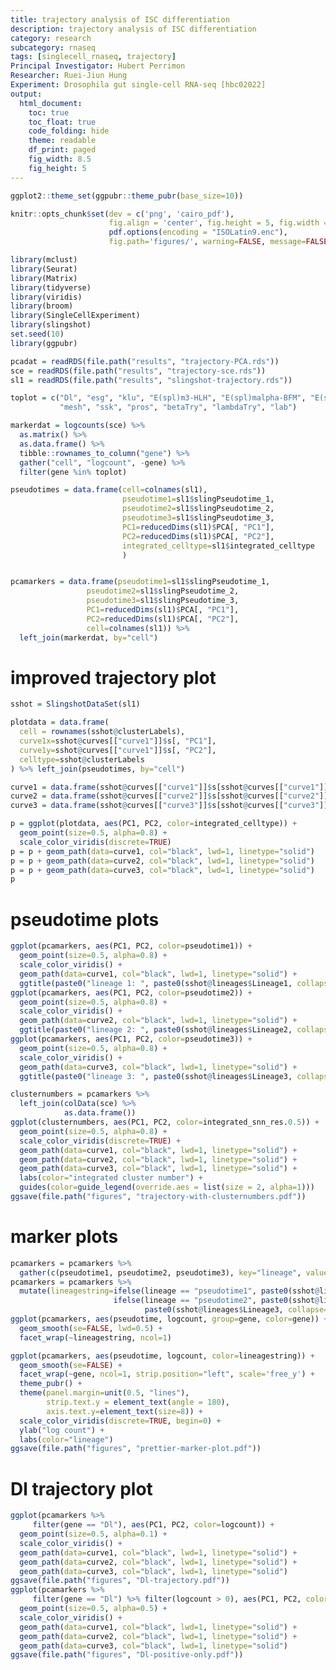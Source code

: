```yaml
---
title: trajectory analysis of ISC differentiation
description: trajectory analysis of ISC differentiation
category: research
subcategory: rnaseq
tags: [singlecell_rnaseq, trajectory]
Principal Investigator: Hubert Perrimon
Researcher: Ruei-Jiun Hung
Experiment: Drosophila gut single-cell RNA-seq [hbc02022]
output:
  html_document:
    toc: true
    toc_float: true
    code_folding: hide
    theme: readable
    df_print: paged
    fig_width: 8.5
    fig_height: 5
---
```


```r
ggplot2::theme_set(ggpubr::theme_pubr(base_size=10))
```

```r
knitr::opts_chunk$set(dev = c('png', 'cairo_pdf'), 
                      fig.align = 'center', fig.height = 5, fig.width = 8.5, 
                      pdf.options(encoding = "ISOLatin9.enc"),
                      fig.path='figures/', warning=FALSE, message=FALSE, cache=FALSE)
```

```r
library(mclust)
library(Seurat)
library(Matrix)
library(tidyverse)
library(viridis)
library(broom)
library(SingleCellExperiment)
library(slingshot)
set.seed(10)
library(ggpubr)
```

```r
pcadat = readRDS(file.path("results", "trajectory-PCA.rds"))
sce = readRDS(file.path("results", "trajectory-sce.rds"))
sl1 = readRDS(file.path("results", "slingshot-trajectory.rds"))
```

```r
toplot = c("Dl", "esg", "klu", "E(spl)m3-HLH", "E(spl)malpha-BFM", "E(spl)mbeta-HLH", "sna", "stg", "Piezo",
           "mesh", "ssk", "pros", "betaTry", "lambdaTry", "lab")

markerdat = logcounts(sce) %>%
  as.matrix() %>%
  as.data.frame() %>%
  tibble::rownames_to_column("gene") %>%
  gather("cell", "logcount", -gene) %>%
  filter(gene %in% toplot)

pseudotimes = data.frame(cell=colnames(sl1),
                         pseudotime1=sl1$slingPseudotime_1,
                         pseudotime2=sl1$slingPseudotime_2,
                         pseudotime3=sl1$slingPseudotime_3,
                         PC1=reducedDims(sl1)$PCA[, "PC1"],
                         PC2=reducedDims(sl1)$PCA[, "PC2"],
                         integrated_celltype=sl1$integrated_celltype
                         )


pcamarkers = data.frame(pseudotime1=sl1$slingPseudotime_1,
                 pseudotime2=sl1$slingPseudotime_2,
                 pseudotime3=sl1$slingPseudotime_3,
                 PC1=reducedDims(sl1)$PCA[, "PC1"],
                 PC2=reducedDims(sl1)$PCA[, "PC2"],
                 cell=colnames(sl1)) %>%
  left_join(markerdat, by="cell")
```


# improved trajectory plot
```r
sshot = SlingshotDataSet(sl1)

plotdata = data.frame(
  cell = rownames(sshot@clusterLabels),
  curve1x=sshot@curves[["curve1"]]$s[, "PC1"],
  curve1y=sshot@curves[["curve1"]]$s[, "PC2"],
  celltype=sshot@clusterLabels
) %>% left_join(pseudotimes, by="cell")

curve1 = data.frame(sshot@curves[["curve1"]]$s[sshot@curves[["curve1"]]$ord,])
curve2 = data.frame(sshot@curves[["curve2"]]$s[sshot@curves[["curve2"]]$ord,])
curve3 = data.frame(sshot@curves[["curve3"]]$s[sshot@curves[["curve3"]]$ord,])

p = ggplot(plotdata, aes(PC1, PC2, color=integrated_celltype)) +
  geom_point(size=0.5, alpha=0.8) +
  scale_color_viridis(discrete=TRUE)
p = p + geom_path(data=curve1, col="black", lwd=1, linetype="solid")
p = p + geom_path(data=curve2, col="black", lwd=1, linetype="solid")
p = p + geom_path(data=curve3, col="black", lwd=1, linetype="solid")
p

```
# pseudotime plots

```r
ggplot(pcamarkers, aes(PC1, PC2, color=pseudotime1)) +
  geom_point(size=0.5, alpha=0.8) +
  scale_color_viridis() +
  geom_path(data=curve1, col="black", lwd=1, linetype="solid") +
  ggtitle(paste0("lineage 1: ", paste0(sshot@lineages$Lineage1, collapse="->")))
ggplot(pcamarkers, aes(PC1, PC2, color=pseudotime2)) +
  geom_point(size=0.5, alpha=0.8) +
  scale_color_viridis() +
  geom_path(data=curve2, col="black", lwd=1, linetype="solid") +
  ggtitle(paste0("lineage 2: ", paste0(sshot@lineages$Lineage2, collapse="->")))
ggplot(pcamarkers, aes(PC1, PC2, color=pseudotime3)) +
  geom_point(size=0.5, alpha=0.8) +
  scale_color_viridis() +
  geom_path(data=curve3, col="black", lwd=1, linetype="solid") +
  ggtitle(paste0("lineage 3: ", paste0(sshot@lineages$Lineage3, collapse="->")))
```

```r
clusternumbers = pcamarkers %>%
  left_join(colData(sce) %>%
            as.data.frame())
ggplot(clusternumbers, aes(PC1, PC2, color=integrated_snn_res.0.5)) +
  geom_point(size=0.5, alpha=0.8) +
  scale_color_viridis(discrete=TRUE) + 
  geom_path(data=curve1, col="black", lwd=1, linetype="solid") +
  geom_path(data=curve2, col="black", lwd=1, linetype="solid") +
  geom_path(data=curve3, col="black", lwd=1, linetype="solid") +
  labs(color="integrated cluster number") +
  guides(color=guide_legend(override.aes = list(size = 2, alpha=1)))
ggsave(file.path("figures", "trajectory-with-clusternumbers.pdf"))
```


# marker plots
```r
pcamarkers = pcamarkers %>%
  gather(c(pseudotime1, pseudotime2, pseudotime3), key="lineage", value="pseudotime")
pcamarkers = pcamarkers %>%
  mutate(lineagestring=ifelse(lineage == "pseudotime1", paste0(sshot@lineages$Lineage1, collapse="->"),
                       ifelse(lineage == "pseudotime2", paste0(sshot@lineages$Lineage2, collapse="->"),
                              paste0(sshot@lineages$Lineage3, collapse="->"))))
ggplot(pcamarkers, aes(pseudotime, logcount, group=gene, color=gene)) +
  geom_smooth(se=FALSE, lwd=0.5) +
  facet_wrap(~lineagestring, ncol=1)

ggplot(pcamarkers, aes(pseudotime, logcount, color=lineagestring)) +
  geom_smooth(se=FALSE) +
  facet_wrap(~gene, ncol=1, strip.position="left", scale='free_y') +
  theme_pubr() +
  theme(panel.margin=unit(0.5, "lines"),
        strip.text.y = element_text(angle = 180),
        axis.text.y=element_text(size=8)) +
  scale_color_viridis(discrete=TRUE, begin=0) +
  ylab("log count") +
  labs(color="lineage") 
ggsave(file.path("figures", "prettier-marker-plot.pdf"))
```

# Dl trajectory plot
```r
ggplot(pcamarkers %>%
     filter(gene == "Dl"), aes(PC1, PC2, color=logcount)) +
  geom_point(size=0.5, alpha=0.1) +
  scale_color_viridis() + 
  geom_path(data=curve1, col="black", lwd=1, linetype="solid") +
  geom_path(data=curve2, col="black", lwd=1, linetype="solid") +
  geom_path(data=curve3, col="black", lwd=1, linetype="solid") 
ggsave(file.path("figures", "Dl-trajectory.pdf"))
ggplot(pcamarkers %>%
     filter(gene == "Dl") %>% filter(logcount > 0), aes(PC1, PC2, color=logcount)) +
  geom_point(size=0.5, alpha=0.5) +
  scale_color_viridis() + 
  geom_path(data=curve1, col="black", lwd=1, linetype="solid") +
  geom_path(data=curve2, col="black", lwd=1, linetype="solid") +
  geom_path(data=curve3, col="black", lwd=1, linetype="solid") 
ggsave(file.path("figures", "Dl-positive-only.pdf"))
```
